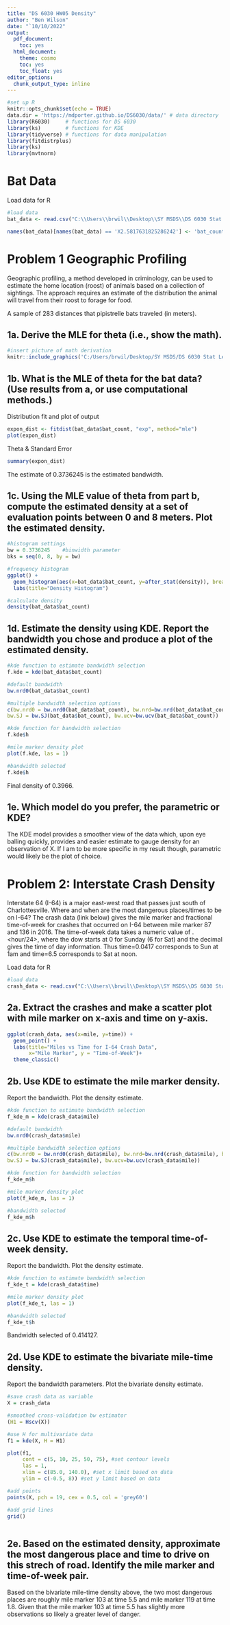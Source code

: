 ---
title: "DS 6030 HW05 Density"
author: "Ben Wilson"
date: "`10/10/2022"
output:
  pdf_document:
    toc: yes
  html_document:
    theme: cosmo
    toc: yes
    toc_float: yes
editor_options:
  chunk_output_type: inline
---

```{r setup, include=FALSE}
#set up R
knitr::opts_chunk$set(echo = TRUE)
data.dir = 'https://mdporter.github.io/DS6030/data/' # data directory
library(R6030)     # functions for DS 6030
library(ks)        # functions for KDE
library(tidyverse) # functions for data manipulation  
library(fitdistrplus)
library(ks)
library(mvtnorm)
```

# Bat Data

Load data for R
```{r}
#load data
bat_data <- read.csv("C:\\Users\\brwil\\Desktop\\SY MSDS\\DS 6030 Stat Learning\\Week 6\\geo_profile.csv", header=TRUE,stringsAsFactors=FALSE)

names(bat_data)[names(bat_data) == 'X2.5817631825286242'] <- 'bat_count'
```


# Problem 1 Geographic Profiling
Geographic profiling, a method developed in criminology, can be used to estimate the home location (roost) of animals based on a collection of sightings. The approach requires an estimate of the distribution the animal will travel from their roost to forage for food.

A sample of 283 distances that pipistrelle bats traveled (in meters).

## 1a. Derive the MLE for theta (i.e., show the math).

```{r}
#insert picture of math derivation
knitr::include_graphics('C:/Users/brwil/Desktop/SY MSDS/DS 6030 Stat Learning/Week 6/Problem1AMath.png')

```

## 1b. What is the MLE of theta for the bat data? (Use results from a, or use computational methods.)

Distribution fit and plot of output
```{r}
expon_dist <- fitdist(bat_data$bat_count, "exp", method="mle")
plot(expon_dist)
```

Theta & Standard Error
```{r}
summary(expon_dist)
```

The estimate of 0.3736245 is the estimated bandwidth.


## 1c. Using the MLE value of theta from part b, compute the estimated density at a set of evaluation points between 0 and 8 meters. Plot the estimated density.
```{r}
#histogram settings
bw = 0.3736245    #binwidth parameter
bks = seq(0, 8, by = bw)

#frequency histogram
ggplot() +
  geom_histogram(aes(x=bat_data$bat_count, y=after_stat(density)), breaks = bks, color="white") +
  labs(title="Density Histogram")

#calculate density
density(bat_data$bat_count)
```

## 1d. Estimate the density using KDE. Report the bandwidth you chose and produce a plot of the estimated density.

```{r}
#kde function to estimate bandwidth selection
f.kde = kde(bat_data$bat_count)

#default bandwidth
bw.nrd0(bat_data$bat_count)

#multiple bandwidth selection options
c(bw.nrd0 = bw.nrd0(bat_data$bat_count), bw.nrd=bw.nrd(bat_data$bat_count), bw.bcv=bw.bcv(bat_data$bat_count),
bw.SJ = bw.SJ(bat_data$bat_count), bw.ucv=bw.ucv(bat_data$bat_count))

#kde function for bandwidth selection
f.kde$h
```

```{r}
#mile marker density plot 
plot(f.kde, las = 1)

#bandwidth selected
f.kde$h
```

Final density of 0.3966.

## 1e. Which model do you prefer, the parametric or KDE?
The KDE model provides a smoother view of the data which, upon eye balling quickly, provides and easier estimate to gauge density for an observation of X. If I am to be more specific in my result though, parametric would likely be the plot of choice.


# Problem 2: Interstate Crash Density
Interstate 64 (I-64) is a major east-west road that passes just south of Charlottesville. Where and when are the most dangerous places/times to be on I-64? The crash data (link below) gives the mile marker and fractional time-of-week for crashes that occurred on I-64 between mile marker 87 and 136 in 2016. The time-of-week data takes a numeric value of <dow>.<hour/24>, where the dow starts at 0 for Sunday (6 for Sat) and the decimal gives the time of day information. Thus time=0.0417 corresponds to Sun at 1am and time=6.5 corresponds to Sat at noon.

Load data for R
```{r}
#load data
crash_data <- read.csv("C:\\Users\\brwil\\Desktop\\SY MSDS\\DS 6030 Stat Learning\\Week 6\\crashes16.csv", header=TRUE,stringsAsFactors=FALSE)

```

## 2a. Extract the crashes and make a scatter plot with mile marker on x-axis and time on y-axis.
```{r}
ggplot(crash_data, aes(x=mile, y=time)) +
  geom_point() + 
  labs(title="Miles vs Time for I-64 Crash Data",
       x="Mile Marker", y = "Time-of-Week")+
  theme_classic()  

```

## 2b. Use KDE to estimate the mile marker density.
Report the bandwidth.
Plot the density estimate.

```{r}
#kde function to estimate bandwidth selection
f_kde_m = kde(crash_data$mile)

#default bandwidth
bw.nrd0(crash_data$mile)

#multiple bandwidth selection options
c(bw.nrd0 = bw.nrd0(crash_data$mile), bw.nrd=bw.nrd(crash_data$mile), bw.bcv=bw.bcv(crash_data$mile),
bw.SJ = bw.SJ(crash_data$mile), bw.ucv=bw.ucv(crash_data$mile))

#kde function for bandwidth selection
f_kde_m$h
```

```{r}
#mile marker density plot 
plot(f_kde_m, las = 1)

#bandwidth selected
f_kde_m$h
```

## 2c. Use KDE to estimate the temporal time-of-week density.
Report the bandwidth.
Plot the density estimate.
```{r}
#kde function to estimate bandwidth selection
f_kde_t = kde(crash_data$time)

#mile marker density plot 
plot(f_kde_t, las = 1)

#bandwidth selected
f_kde_t$h
```

Bandwidth selected of 0.414127.

## 2d. Use KDE to estimate the bivariate mile-time density.
Report the bandwidth parameters.
Plot the bivariate density estimate.
```{r}
#save crash data as variable
X = crash_data

#smoothed cross-validation bw estimator
(H1 = Hscv(X))

#use H for multivariate data
f1 = kde(X, H = H1)

plot(f1, 
     cont = c(5, 10, 25, 50, 75), #set contour levels
     las = 1, 
     xlim = c(85.0, 140.0), #set x limit based on data
     ylim = c(-0.5, 8)) #set y limit based on data

#add points
points(X, pch = 19, cex = 0.5, col = 'grey60')

#add grid lines
grid()



```


## 2e. Based on the estimated density, approximate the most dangerous place and time to drive on this strech of road. Identify the mile marker and time-of-week pair.
Based on the bivariate mile-time density above, the two most dangerous places are roughly mile marker 103 at time 5.5 and mile marker 119 at time 1.8. Given that the mile marker 103 at time 5.5 has slightly more observations so likely a greater level of danger.


